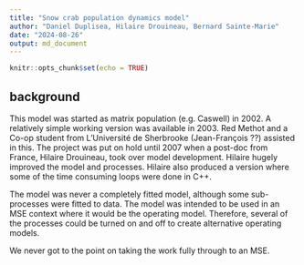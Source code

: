 ```yaml
---
title: "Snow crab population dynamics model"
author: "Daniel Duplisea, Hilaire Drouineau, Bernard Sainte-Marie"
date: "2024-08-26"
output: md_document
---
```


```r
knitr::opts_chunk$set(echo = TRUE)
```

## background

This model was started as matrix population (e.g. Caswell) in 2002. A relatively simple working version was available in 2003. Red Methot and a Co-op student from L'Université de Sherbrooke (Jean-François ??) assisted in this. The project was put on hold until 2007 when a post-doc from France, Hilaire Drouineau, took over model development. Hilaire hugely improved the model and processes. Hilaire also produced a version where some of the time consuming loops were done in C++.

The model was never a completely fitted model, although some sub-processes were fitted to data. The model was intended to be used in an MSE context where it would be the operating model. Therefore, several of the processes could be turned on and off to create alternative operating models.

We never got to the point on taking the work fully through to an MSE.